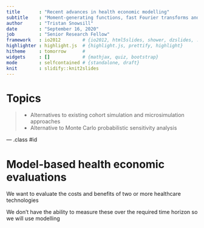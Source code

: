 ```yaml
---
title       : "Recent advances in health economic modelling" 
subtitle    : "Moment-generating functions, fast Fourier transforms and the Delta-PSA method"
author      : "Tristan Snowsill"
date        : "September 16, 2020"
job         : "Senior Research Fellow"
framework   : io2012        # {io2012, html5slides, shower, dzslides, ...}
highlighter : highlight.js  # {highlight.js, prettify, highlight}
hitheme     : tomorrow      # 
widgets     : []            # {mathjax, quiz, bootstrap}
mode        : selfcontained # {standalone, draft}
knit        : slidify::knit2slides
---
```


# Topics

> - Alternatives to existing cohort simulation and microsimulation approaches
> - Alternative to Monte Carlo probabilistic sensitivity analysis

--- .class #id 

# Model-based health economic evaluations

We want to evaluate the costs and benefits of two or more healthcare
technologies

We don't have the ability to measure these over the required time horizon
so we will use modelling
